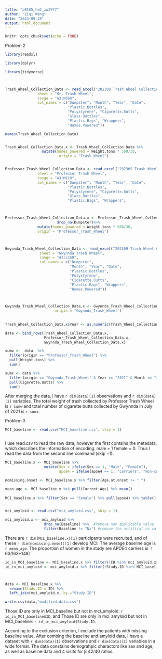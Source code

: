 ---
title: "p8105_hw2_zw2977"
author: "Ziqi Wang"
date: "2023-09-29"
output: html_document
---

```{r setup, include=FALSE}
knitr::opts_chunk$set(echo = TRUE)
```

Problem 2

```{r}

library(readxl)

library(dplyr)

library(tidyverse)



Trash_Wheel_Collection_Data <- read_excel("202309 Trash Wheel Collection Data.xlsx", 
               sheet = "Mr. Trash Wheel",
               range = "A3:N588", 
               col_names = c("Dumpster", "Month", "Year", "Date",                                    "Weight.tons",                 "Volume.cubic_yards",
                             "Plastic.Bottles", 
                             "Polystyrene", "Cigarette.Butts", 
                             "Glass.Bottles", 
                             "Plastic.Bags", "Wrappers",                                          "Sports.Balls", 
                             "Homes.Powered"))

names(Trash_Wheel_Collection_Data)


Trash_Wheel_Collection_Data.x <- Trash_Wheel_Collection_Data %>%                                    drop_na(Dumpster) %>% 
                 mutate(homes_powered = Weight.tons * 500/30,
                         origin = "Trash_Wheel")



```



```{r}
Professor_Trash_Wheel_Collection_Data <- read_excel("202309 Trash Wheel Collection Data.xlsx",                        
               sheet = "Professor Trash Wheel",
               range = "A3:M110", 
               col_names = c("Dumpster", "Month", "Year", "Date",                                    "Weight.tons", "Volume.cubic_yards",
                             "Plastic.Bottles", 
                             "Polystyrene", "Cigarette.Butts", 
                             "Glass.Bottles", 
                             "Plastic.Bags", "Wrappers",                                           "Homes.Powered"))



Professor_Trash_Wheel_Collection_Data.x <- Professor_Trash_Wheel_Collection_Data %>% 
                        drop_na(Dumpster)%>% 
               mutate(homes_powered = Weight.tons * 500/30, 
               origin = "Professor_Trash_Wheel")                        




```

```{r}
Gwynnda_Trash_Wheel_Collection_Data <- read_excel("202309 Trash Wheel Collection Data.xlsx", 
                sheet = "Gwynnda Trash Wheel",
                range = "A3:L160",
                col_names = c("Dumpster", 
                              "Month", "Year", "Date",                                         "Weight.tons",                                                   "Volume.cubic_yards", 
                              "Plastic.Bottles",
                              "Polystyrene", 
                              "Cigarette.Butts", 
                              "Plastic.Bags", "Wrappers", 
                              "Homes.Powered"))



Gwynnda_Trash_Wheel_Collection_Data.x <- Gwynnda_Trash_Wheel_Collection_Data %>% drop_na(Dumpster)%>% mutate(homes_powered = Weight.tons * 500/30,
                       origin = "Gwynnda_Trash_Wheel") 
                       
                       
Trash_Wheel_Collection_Data.x$Year <- as.numeric(Trash_Wheel_Collection_Data.x$Year)

data <- bind_rows(Trash_Wheel_Collection_Data.x,
                  Professor_Trash_Wheel_Collection_Data.x,
                  Gwynnda_Trash_Wheel_Collection_Data.x)


```



```{r}
sumw <-  data  %>%
  filter(origin == "Professor_Trash_Wheel") %>%
  pull(Weight.tons) %>%
  sum()

sumx <- data %>%
  filter(origin == "Gwynnda_Trash_Wheel" & Year == "2021" & Month == "July") %>%
  pull(Cigarette.Butts) %>%
  sum()


```

After merging the data, I have `r dim(data)[1]` observations and `r dim(data)[2]` variables. The total weight of trash collected by Professor Trash Wheel is `r sumw` and total number of cigarette butts collected by Gwynnda in July of 2021 is `r sumx`.




Problem 3


```{r}
MCI_baseline <- read.csv("MCI_baseline.csv", skip = 1)



```
I use read.csv to read the raw data, however the first contains the metadata, which describes the information of encoding. male = 1 female = 0. Thus I read the data from the second line command (skip =1).


```{r}

MCI_baseline.x <- MCI_baseline %>% 
                  mutate(Sex = ifelse(Sex == 1, "Male", "Female"),
                         apoe4 = ifelse(apoe4 == 1, "carriers", "Non-carriers"))

nomissing.onset <- MCI_baseline.x %>% filter(Age.at.onset != ".")

mean_age <- MCI_baseline.x %>% pull(Current.Age) %>% mean()
  
MCI_baseline.x %>% filter(Sex == "Female") %>% pull(apoe4) %>% table() #63/(63+148)


mci_amyloid <- read.csv("mci_amyloid.csv", skip = 1)

mci_amyloid.x <- mci_amyloid %>%
                  drop_na(Baseline) %>%  #remove non applicable value
                  filter(Baseline != "Na") #remove the artifical na value
```

There are `r dim(MCI_baseline.x)[1]` participants were recruited, and of these `r dim(nomissing.onset)[1]` develop MCI. The average baseline age is `r mean_age`. The proportion of women in the study are APOE4 carriers is `r 63/(63+148)``



```{r}

id_in_MCI_baseline <- MCI_baseline.x %>% filter(!ID %in% mci_amyloid.x$Study.ID)
id_in_mci_amyloid <- mci_amyloid.x %>% filter(!Study.ID %in% MCI_baseline.x$ID)



data <- MCI_baseline.x %>%
  rename(Study.ID = ID) %>%
  left_join(mci_amyloid.x, by ="Study.ID")

write.csv(data,"modified.data.csv")


```
Those ID are only in MCI_baseline but not in mci_amyloid: `r id_in_MCI_baseline$ID`, and Those ID are only in mci_amyloid but not in MCI_baseline: `r id_in_mci_amyloid$Study.ID`.


According to the exclusion criterion, I exclude the patients with missing baseline value. After combing the baseline and amyloid data, I have a dataset with `r dim(data)[1]` observations and `r dim(data)[2]` variables in a wide format. The data constains demograhpic charactors like sex and age, as well as baseline data and 4 visits for β 42/40 ratios.
